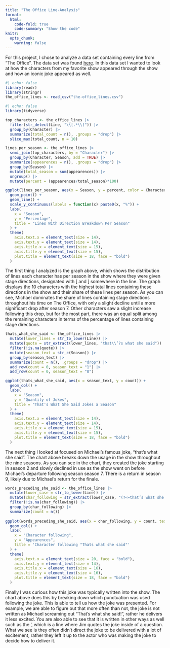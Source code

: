```yaml
---
title: "The Office Line-Analysis"
format:
  html:
    code-fold: true
    code-summary: "Show the code"
knitr:
  opts_chunk:
    warning: false
---
```


For this project, I chose to analyze a data set containing every line from "The Office". The data set was found [here](https://www.kaggle.com/datasets/fabriziocominetti/the-office-lines). In this data set I wanted to look at how the characters from my favorite show appeared through the show and how an iconic joke appeared as well.

```r
#| echo: false
library(readr)
library(stringr)
the_office_lines <- read_csv("the-office_lines.csv")
```

```r
#| echo: false
library(tidyverse)
```

```r
top_characters <- the_office_lines |>
  filter(str_detect(Line, "\\[.*\\]")) |>
  group_by(Character) |>
  summarize(total_count = n(), .groups = "drop") |>
  slice_max(total_count, n = 10)

lines_per_season <- the_office_lines |>
  semi_join(top_characters, by = "Character") |>
  group_by(Character, Season, add = TRUE) |>
  summarize(appearences = n(), .groups = "drop") |>
  group_by(Season) |>
  mutate(total_season = sum(appearences)) |>
  ungroup() |>
  mutate(percent = (appearences/total_season)*100)

ggplot(lines_per_season, aes(x = Season, y = percent, color = Character)) +
  geom_point() +
  geom_line() +
  scale_y_continuous(labels = function(x) paste0(x, "%")) +
  labs(
    x = "Season",
    y = "Percentage",
    title = "Lines With Direction Breakdown Per Season"
  ) +
  theme(
    axis.text.x = element_text(size = 14),
    axis.text.y = element_text(size = 14), 
    axis.title.x = element_text(size = 15),
    axis.title.y = element_text(size = 15),
    plot.title = element_text(size = 18, face = "bold")
  )
```

The first thing I analyzed is the graph above, which shows the distribution of lines each character has per season in the show where they were given stage directions, designated with \[ and \] somewhere in the line. The graph displays the 10 characters with the highest total lines containing these directions in the show and their share of these lines per season. As you can see, Michael dominates the share of lines containing stage directions throughout his time on The Office, with only a slight decline until a more significant drop after season 7. Other characters saw a slight increase following this drop, but for the most part, there was an equal split among the remaining characters in terms of the percentage of lines containing stage directions.

```r
thats_what_she_said <- the_office_lines |>
  mutate(lower_lines = str_to_lower(Line)) |>
  mutate(quote = str_extract(lower_lines, "that\\’?s what she said")) |>
  filter(!is.na(quote)) |>
  mutate(season_text = str_c(Season)) |>
  group_by(season_text) |>
  summarize(count = n(), .groups = "drop") |>
  add_row(count = 0, season_text = "1") |>
  add_row(count = 0, season_text = "8")

ggplot(thats_what_she_said, aes(x = season_text, y = count)) +
  geom_col() +
  labs(
    x = "Season",
    y = "Quantity of Jokes",
    title = "That's What She Said Jokes a Season"
  ) +
  theme(
    axis.text.x = element_text(size = 14),
    axis.text.y = element_text(size = 14), 
    axis.title.x = element_text(size = 15),
    axis.title.y = element_text(size = 15),
    plot.title = element_text(size = 18, face = "bold")
  )
```

The next thing I looked at focused on Michael's famous joke, "that's what she said". The chart above breaks down the usage in the show throughout the nine seasons. As you can see in the chart, they created the joke starting in season 2 and slowly declined in use as the show went on before Michael's departure following season season 7. There is a return in season 9, likely due to Michael's return for the finale.

```r
words_preceding_she_said <- the_office_lines |>
  mutate(lower_case = str_to_lower(Line)) |>
  mutate(char_following = str_extract(lower_case, "(?<=that’s what she said).")) |>
  filter(!is.na(char_following)) |>
  group_by(char_following) |>
  summarize(count = n())
  
ggplot(words_preceding_she_said, aes(x = char_following, y = count, text = char_following)) +
  geom_col() +
  labs(
    x = "Character following",
    y = "Appearences",
    title = 'Character following "Thats what she said"'
  ) +
  theme(
    axis.text.x = element_text(size = 20, face = "bold"),
    axis.text.y = element_text(size = 14),
    axis.title.x = element_text(size = 16),
    axis.title.y = element_text(size = 16),
    plot.title = element_text(size = 18, face = "bold")
  )
```

Finally I was curious how this joke was typically written into the show. The chart above does this by breaking down which punctuation was used following the joke. This is able to tell us how the joke was presented. For example, we are able to figure out that more often than not, the joke is not written as Michael screaming out "That's what she said!", rather he delivers it less excited. You are also able to see that it is written in other ways as well such as the ', which is a line where Jim quotes the joke inside of a question. What we see is they often didn't direct the joke to be delivered with a lot of excitement, rather they left it up to the actor who was making the joke to decide how to deliver it.
